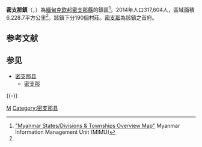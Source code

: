 {{Infobox settlement
|name =密支那鎮
|native_name = {{lang|my|မြစ်ကြီးနားမြို့နယ်}}
|settlement_type = [[密支那縣|密支那縣]]鎮區
|image_skyline = 
|image_map = 
|mapsize = 
|map_caption = 
|pushpin_label_position = bottom
|pushpin_map = Burma
|pushpin_map_caption =密支那鎮在緬甸的位置
|seat = [[密支那|密支那]]
|seat_type = 首府
|subdivision_type = 國家
|subdivision_name = {{flag|Burma}}
|subdivision_type1 = [[缅甸行政区划|省邦]]
|subdivision_name1 = [[克欽邦|克欽邦]]
|subdivision_type2 = [[縣_(緬甸)|縣]]
|subdivision_name2 = [[密支那縣|密支那縣]]
|area_total_km2 = 6,228.7
|population_footnotes =<ref name="citypopulation">[http://www.citypopulation.de/php/myanmar-admin.php MYANMAR: Administrative Division]. Citypopulation. 2015-11-21</ref>
|population = 317,604
|population_as_of = 2014
|population_density_km2 = 50.99
|coordinates_display = inline,title
|coordinates_region = MM
|latNS = N
|latd = 26
|latm = 15
|lats = 00
|longEW = E
|longd = 97
|longm = 30
|longs = 00
|elevation_ft = 
|elevation_m = 
|timezone = [[Myanmar_Standard_Time|MST]]
|utc_offset = +6:30
|website =
}}

'''密支那鎮'''（{{lang-my|မြစ်ကြီးနားမြို့နယ်}}，{{lang-en|Myitkyina Township}}）為[[緬甸|緬甸]][[克欽邦|克欽邦]][[密支那縣|密支那縣]]的鎮區<ref name="MIMU001">[http://www.burmalibrary.org/docs6/MIMU001_A3_SD%20&%20Township%20Overview.pdf "Myanmar States/Divisions & Townships Overview Map"] {{Wayback|url=http://www.burmalibrary.org/docs6/MIMU001_A3_SD%20%26%20Township%20Overview.pdf |date=20101203160828 }} Myanmar Information Management Unit (MIMU)</ref>。2014年人口317,604人，區域面積6,228.7平方公里<ref name=citypopulation/>。該鎮下分190個村莊。[[密支那|密支那]]為該鎮之首府。

== 参考文献 ==
{{Reflist}}

== 参见 ==
* [[密支那县|密支那县]]
** [[密支那|密支那]]

{{-}}
{{克钦邦行政区划 |state = collapsed }}

[[Category:克欽邦鎮區|M]]
[[Category:密支那县|Category:密支那县]]

{{Burma-geo-stub}}